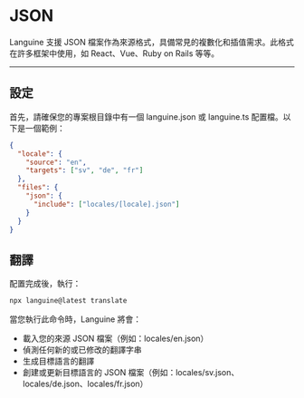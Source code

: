 # JSON

Languine 支援 JSON 檔案作為來源格式，具備常見的複數化和插值需求。此格式在許多框架中使用，如 React、Vue、Ruby on Rails 等等。


---


## 設定

首先，請確保您的專案根目錄中有一個 languine.json 或 languine.ts 配置檔。以下是一個範例：

```json
{
  "locale": {
    "source": "en",
    "targets": ["sv", "de", "fr"]
  },
  "files": {
    "json": {
      "include": ["locales/[locale].json"]
    }
  }
}

```

## 翻譯

配置完成後，執行：

```bash
npx languine@latest translate
```

當您執行此命令時，Languine 將會：

- 載入您的來源 JSON 檔案（例如：locales/en.json）
- 偵測任何新的或已修改的翻譯字串
- 生成目標語言的翻譯
- 創建或更新目標語言的 JSON 檔案（例如：locales/sv.json、locales/de.json、locales/fr.json）
